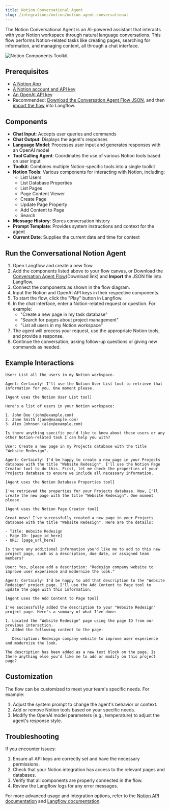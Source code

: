 ```yaml
---
title: Notion Conversational Agent
slug: /integrations/notion/notion-agent-conversational
---
```


The Notion Conversational Agent is an AI-powered assistant that interacts with your Notion workspace through natural language conversations. This flow performs Notion-related tasks like creating pages, searching for information, and managing content, all through a chat interface.

![Notion Components Toolkit](./notion_conversational_agent_tools.png)

## Prerequisites

- [A Notion App](/integrations/notion/setup)
- [A Notion account and API key](https://www.notion.so/my-integrations)
- [An OpenAI API key](https://platform.openai.com/account/api-keys)
- Recommended: [Download the Conversation Agent Flow JSON](./Conversational_Notion_Agent.json), and then [import the flow](/concepts-flows-import) into Langflow.

## Components

- **Chat Input**: Accepts user queries and commands
- **Chat Output**: Displays the agent's responses
- **Language Model**: Processes user input and generates responses with an OpenAI model
- **Tool Calling Agent**: Coordinates the use of various Notion tools based on user input
- **Toolkit**: Combines multiple Notion-specific tools into a single toolkit
- **Notion Tools**: Various components for interacting with Notion, including:
  - List Users
  - List Database Properties
  - List Pages
  - Page Content Viewer
  - Create Page
  - Update Page Property
  - Add Content to Page
  - Search
- **Message History**: Stores conversation history
- **Prompt Template**: Provides system instructions and context for the agent
- **Current Date**: Supplies the current date and time for context

## Run the Conversational Notion Agent

1. Open Langflow and create a new flow.
2. Add the components listed above to your flow canvas, or Download the [Conversation Agent Flow](./Conversational_Notion_Agent.json)(Download link) and **Import** the JSON file into Langflow.
3. Connect the components as shown in the flow diagram.
4. Input the Notion and OpenAI API keys in their respective components.
5. To start the flow, click the "Play" button in Langflow.
6. In the chat interface, enter a Notion-related request or question. For example:
   - "Create a new page in my task database"
   - "Search for pages about project management"
   - "List all users in my Notion workspace"
7. The agent will process your request, use the appropriate Notion tools, and provide a response.
8. Continue the conversation, asking follow-up questions or giving new commands as needed.

## Example Interactions

```
User: List all the users in my Notion workspace.

Agent: Certainly! I'll use the Notion User List tool to retrieve that information for you. One moment please.

[Agent uses the Notion User List tool]

Here's a list of users in your Notion workspace:

1. John Doe (john@example.com)
2. Jane Smith (jane@example.com)
3. Alex Johnson (alex@example.com)

Is there anything specific you'd like to know about these users or any other Notion-related task I can help you with?

User: Create a new page in my Projects database with the title "Website Redesign".

Agent: Certainly! I'd be happy to create a new page in your Projects database with the title "Website Redesign". I'll use the Notion Page Creator tool to do this. First, let me check the properties of your Projects database to ensure we include all necessary information.

[Agent uses the Notion Database Properties tool]

I've retrieved the properties for your Projects database. Now, I'll create the new page with the title "Website Redesign". One moment please.

[Agent uses the Notion Page Creator tool]

Great news! I've successfully created a new page in your Projects database with the title "Website Redesign". Here are the details:

- Title: Website Redesign
- Page ID: [page_id_here]
- URL: [page_url_here]

Is there any additional information you'd like me to add to this new project page, such as a description, due date, or assigned team members?

User: Yes, please add a description: "Redesign company website to improve user experience and modernize the look."

Agent: Certainly! I'd be happy to add that description to the "Website Redesign" project page. I'll use the Add Content to Page tool to update the page with this information.

[Agent uses the Add Content to Page tool]

I've successfully added the description to your "Website Redesign" project page. Here's a summary of what I've done:

1. Located the "Website Redesign" page using the page ID from our previous interaction.
2. Added the following content to the page:

   Description: Redesign company website to improve user experience and modernize the look.

The description has been added as a new text block on the page. Is there anything else you'd like me to add or modify on this project page?
```

## Customization

The flow can be customized to meet your team's specific needs.
For example:

1. Adjust the system prompt to change the agent's behavior or context.
2. Add or remove Notion tools based on your specific needs.
3. Modify the OpenAI model parameters (e.g., temperature) to adjust the agent's response style.

## Troubleshooting

If you encounter issues:

1. Ensure all API keys are correctly set and have the necessary permissions.
2. Check that your Notion integration has access to the relevant pages and databases.
3. Verify that all components are properly connected in the flow.
4. Review the Langflow logs for any error messages.

For more advanced usage and integration options, refer to the [Notion API documentation](https://developers.notion.com/) and [Langflow documentation](/).